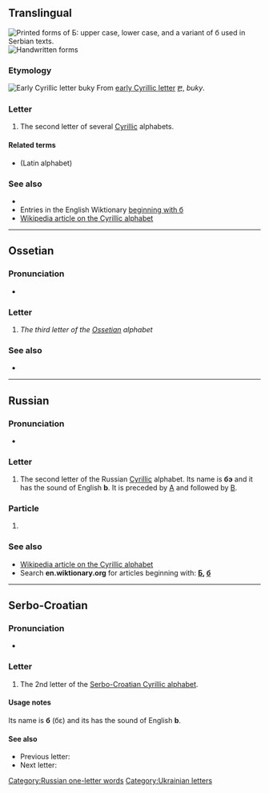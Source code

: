 {{also|Б|б-|б.|Appendix:Variations of "b"}}
{{character info/new}}
==Translingual==
[[File:Б_Cambria.svg|thumb|Printed forms of [[Б]]: upper case, lower case, and a variant of б used in Serbian texts.]]
[[File:02-Russian alphabet-Б б.svg|thumb|Handwritten forms]]

===Etymology===
[[Image:Early Cyrillic letter Buky.png|Early Cyrillic letter ''buky'']]
From [[w:Early Cyrillic alphabet|early Cyrillic letter]] [[Ⰱ]], ''buky''.

===Letter===
{{wikipedia|Be (Cyrillic)}}
{{head|mul|letter|lower case||upper case|Б}}

# The second letter of several [[Cyrillic]] alphabets.

====Related terms====
* {{l|mul|b}} (Latin alphabet)

===See also===
* {{l|mul|Appendix:Cyrillic script}}
* Entries in the English Wiktionary [[Special:Allpages/б|beginning with б]]
* [[w:Cyrillic alphabet|Wikipedia article on the Cyrillic alphabet]]

----

==Ossetian==

===Pronunciation===
* {{qualifier|phoneme}} {{IPA|/b/|lang=os}}

===Letter===
{{head|os|letter|sc=Cyrl|upper case|Б}}

# ''The third letter of the [[Ossetian]] alphabet''

===See also===
* {{list:Cyrillic script letters/os}}

----

==Russian==

===Pronunciation===
* {{audio|Ru-б.ogg|Audio|lang=ru}}

===Letter===
{{head|ru|letter|lower case||upper case|Б}}

# The second letter of the Russian [[Cyrillic]] alphabet. Its name is '''бэ''' {{IPAchar|/bɛ/}} and it has the sound of English '''b'''. It is preceded by [[а|А]] and followed by [[в|В]].

===Particle===
{{head|ru|particle|head=б}}

# {{alternative form of|бы|lang=ru}}

===See also===
* [[w:Cyrillic alphabet|Wikipedia article on the Cyrillic alphabet]]
* Search '''en.wiktionary.org''' for articles beginning with: '''[http://en.wiktionary.org/w/index.php?title=Special%3AAllpages&from=%D0%91&namespace=0 Б], [http://en.wiktionary.org/w/index.php?title=Special%3AAllpages&from=%D0%B1&namespace=0 б]'''

[[Category:Russian one-letter words]]

----

==Serbo-Croatian==
{{attention|sh}}

===Pronunciation===
* {{qualifier|phoneme}} {{IPA|/b/|lang=sh}}

===Letter===
{{head|sh|letter|head=б|head2=<span lang="sr">б</span>|lower case||upper case|Б}}

# The 2nd letter of the [[Serbo-Croatian Cyrillic alphabet]].

====Usage notes====
Its name is '''б''' (бɛ) and its has the sound of English '''b'''.

====See also====
* Previous letter: {{l|sh|а}}
* Next letter: {{l|sh|в}}

[[Category:Ukrainian letters]]